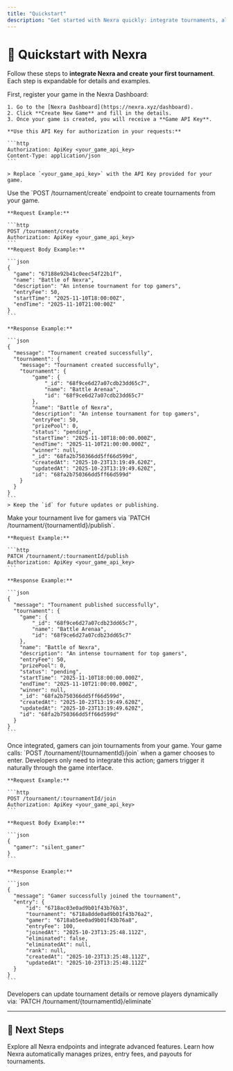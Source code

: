 ```yaml
---
title: "Quickstart"
description: "Get started with Nexra quickly: integrate tournaments, allow gamers to join, and start earning."
---
```


# 🚀 Quickstart with Nexra

Follow these steps to **integrate Nexra and create your first tournament**. Each step is expandable for details and examples.

<Steps>
  <Step title="1. Get Your Game API Key">
    First, register your game in the Nexra Dashboard:

    1. Go to the [Nexra Dashboard](https://nexra.xyz/dashboard).
    2. Click **Create New Game** and fill in the details.
    3. Once your game is created, you will receive a **Game API Key**.

    **Use this API Key for authorization in your requests:**

    ```http
    Authorization: ApiKey <your_game_api_key>
    Content-Type: application/json
    ```

    > Replace `<your_game_api_key>` with the API Key provided for your game.

  </Step>

  <Step title="2. Create Your First Tournament">
    Use the `POST /tournament/create` endpoint to create tournaments from your game.

    **Request Example:**

    ```http
    POST /tournament/create
    Authorization: ApiKey <your_game_api_key>
    ```
    **Request Body Example:**

    ```json
    {
      "game": "67188e92b41c0eec54f22b1f",
      "name": "Battle of Nexra",
      "description": "An intense tournament for top gamers",
      "entryFee": 50,
      "startTime": "2025-11-10T18:00:00Z",
      "endTime": "2025-11-10T21:00:00Z"
    }
    ```

    **Response Example:**

    ```json
    {
      "message": "Tournament created successfully",
      "tournament": {
        "message": "Tournament created successfully",
        "tournament": {
            "game": {
                "_id": "68f9ce6d27a07cdb23dd65c7",
                "name": "Battle Arenaa",
                "id": "68f9ce6d27a07cdb23dd65c7"
            },
            "name": "Battle of Nexra",
            "description": "An intense tournament for top gamers",
            "entryFee": 50,
            "prizePool": 0,
            "status": "pending",
            "startTime": "2025-11-10T18:00:00.000Z",
            "endTime": "2025-11-10T21:00:00.000Z",
            "winner": null,
            "_id": "68fa2b750366dd5ff66d599d",
            "createdAt": "2025-10-23T13:19:49.620Z",
            "updatedAt": "2025-10-23T13:19:49.620Z",
            "id": "68fa2b750366dd5ff66d599d"
        }
      }
    }
    ```
    > Keep the `id` for future updates or publishing.

  </Step>

  <Step title="3. Publish Your Tournament">
    Make your tournament live for gamers via `PATCH /tournament/{tournamentId}/publish`.

    **Request Example:**

    ```http
    PATCH /tournament/:tournamentId/publish
    Authorization: ApiKey <your_game_api_key>
    ```

    **Response Example:**

    ```json
    {
      "message": "Tournament published successfully",
      "tournament": {
        "game": {
            "_id": "68f9ce6d27a07cdb23dd65c7",
            "name": "Battle Arenaa",
            "id": "68f9ce6d27a07cdb23dd65c7"
        },
        "name": "Battle of Nexra",
        "description": "An intense tournament for top gamers",
        "entryFee": 50,
        "prizePool": 0,
        "status": "pending",
        "startTime": "2025-11-10T18:00:00.000Z",
        "endTime": "2025-11-10T21:00:00.000Z",
        "winner": null,
        "_id": "68fa2b750366dd5ff66d599d",
        "createdAt": "2025-10-23T13:19:49.620Z",
        "updatedAt": "2025-10-23T13:19:49.620Z",
        "id": "68fa2b750366dd5ff66d599d"
      }
    }
    ```

  </Step>

  <Step title="4. Gamers Join via Your Game">
    Once integrated, gamers can join tournaments from your game. Your game calls: `POST /tournament/{tournamentId}/join` when a gamer chooses to enter.
    Developers only need to integrate this action; gamers trigger it naturally through the game interface.

    **Request Example:**

    ```http
    POST /tournament/:tournamentId/join
    Authorization: ApiKey <your_game_api_key>
    ```

    **Request Body Example:**

    ```json
    {
      "gamer": "silent_gamer"
    }
    ```

    **Response Example:**

    ```json
    {
      "message": "Gamer successfully joined the tournament",
      "entry": {
          "id": "6718ac03e0ad9b01f43b76b3",
          "tournament": "6718a8dde0ad9b01f43b76a2",
          "gamer": "6718ab5ee0ad9b01f43b76a8",
          "entryFee": 100,
          "joinedAt": "2025-10-23T13:25:48.112Z",
          "eliminated": false,
          "eliminatedAt": null,
          "rank": null,
          "createdAt": "2025-10-23T13:25:48.112Z",
          "updatedAt": "2025-10-23T13:25:48.112Z"
      }
    }
    ```

  </Step>

  <Step title="5. Optional: Update or Eliminate Players">
    Developers can update tournament details or remove players dynamically via: `PATCH /tournament/{tournamentId}/eliminate`

  </Step>
</Steps>

---

## 🎯 Next Steps

<Columns cols={2}>
  <Card
    title="API Reference"
    icon="terminal"
    href="/api/introduction"
  >
    Explore all Nexra endpoints and integrate advanced features.
  </Card>
  <Card title="Rewards" icon="coins" href="/gamers/rewards">
    Learn how Nexra automatically manages prizes, entry fees, and payouts for tournaments.
  </Card>
</Columns>

